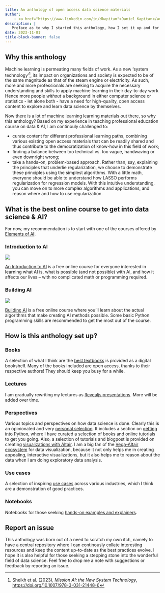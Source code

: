 ```yaml
---
title: An anthology of open access data science materials
author:
    - <a href="https://www.linkedin.com/in/dkapitan">Daniel Kapitan</a>
description: |
   Preface as to why I started this anthology, how I set it up and for what purpose.
date: 2023-11-01
title-block-banner: false
---
```



## Why this anthology

Machine learning is permeating many fields of work. As a new 'system technology'^[Sheikh et al. (2023), _Mission AI: the New System Technology_, [https://doi.org/10.1007/978-3-031-21448-6](https://doi.org/10.1007/978-3-031-21448-6)], its impact on organizations and society is expected to be of the same magnitude as that of the steam engine or electricity. As such, more and more professionals are seeking to acquire the necessary understanding and skills to apply machine learning in their day-to-day work. Hence more people _without_ a background in either computer science or statistics - let alone both - have a need for high-quality, open access content to explore and learn data science by themselves.

Now there is a lot of machine learning learning materials out there, so why this anthology? Based on my experience in teaching professional education course on data & AI, I am continouly challenged to:

- curate content for different professional learning paths, combining various existing open access materials that can be readily shared and thus contribute to the democratization of know-how in this field of work;
- finding a balance between too technical vs. too vague, handwaving or even downright wrong;
- take a hands-on, problem-based approach. Rather than, say, explaining the principles that underlie regularization, we choose to demonstrate these principles using the simplest algorithms. With a little math, everyone should be able to understand how LASSO performs regularization for regression models. With this intuitive understanding, you can move on to more complex algorithms and applications, and reason where and how to use regularization.

## What is the best online course to get into data science & AI?

For now, my recommendation is to start with one of the courses offered by [Elements of AI](https://www.elementsofai.com/).

:::{.panel-tabset}
### Introduction to AI

![](elements-of-ai-1.png)

[An Introduction to AI](https://course.elementsofai.com/) is a free online course for everyone interested in learning what AI is, what is possible (and not possible) with AI, and how it affects our lives – with no complicated math or programming required.


### Building AI

![](elements-of-ai-2.png)

[Building AI](https://buildingai.elementsofai.com/) is a free online course where you’ll learn about the actual algorithms that make creating AI methods possible. Some basic Python programming skills are recommended to get the most out of the course.

:::


## How is this anthology set up?

### Books

A selection of what I think are the [best textbooks](books.qmd) is provided as a digital bookshelf. Many of the books included are open access, thanks to their respective authors! They should keep you busy for a while.

### Lectures

I am gradually rewriting my lectures as [Revealjs presentations](lectures.qmd). More will be added over time.

### Perspectives

Various topics and perspectives on how data science is done. Clearly this is an opinionated and very [personal selection](posts/index.qmd). It includes a section on [getting into Python](posts/python/index.qmd), where I have curated a selection of books and online tutorials to get you going. Also, a selection of tutorials and blogpost is provided on creating [visualizations with Altair](posts/altair/index.qmd). I am a big fan of the [Vega-Altair ecosystem](https://altair-viz.github.io/) for data visualization, because it not only helps me in creating appealing, interactive visualizations, but it also helps me to reason about the data when I am doing exploratory data analysis. 


### Use cases

A selection of inspiring [use cases](cases/index.qmd) across various industries, which I think are a demonstration of good practices.

### Notebooks

Notebooks for those seeking [hands-on examples and explainers](notebooks/index.qmd).

## Report an issue

This anthology was born out of a need to scratch my own itch, namely to have a central repository where I can continously collate interesting resources and keep the content up-to-date as the best practices evolve. I hope it is also helpful for those seeking a stepping stone into the wonderful field of data science. Feel free to drop me a note with suggestions or feedback by reporting an issue.